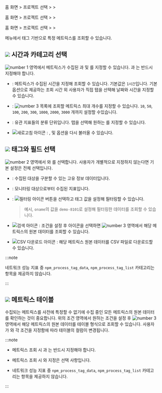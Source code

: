 <Xclude product='amazon-cloudwatch,amazon-ecs,azure,ncloud,browser'>

홈 화면 &gt; 프로젝트 선택 &gt; <Cmdname sid="side_analysis" className="uitext" /> &gt; <Cmdname sid="side_metricsSearch" className="uitext" />

</Xclude>

<InDoc product='amazon-cloudwatch,amazon-ecs,azure,ncloud'>

홈 화면 &gt; 프로젝트 선택 &gt; <Cmdname sid="side_metrics" className="uitext" /> &gt; <Cmdname sid="side_metricsSearch" className="uitext" />

</InDoc>

<InDoc product="browser">

홈 화면 &gt; 프로젝트 선택 &gt; <Cmdname sid="side_lab" className="uitext" /> &gt; <Cmdname sid="side_metricsSearch" className="uitext" />

</InDoc>

<Cmdname sid="side_metricsSearch" className="uitext" /> 메뉴에서 태그 기반으로 특정 메트릭스를 조회할 수 있습니다. 

<ImgLang img='metrics-search.png' desc='메트릭스 조회' />

## ![](/img/number-01.png) 시간과 카테고리 선택

![number 1](/img/number-01.png) 영역에서 메트릭스가 수집된 <Cmdname sid="time_selector" className="uitext" />과 <Cmdname sid="max_count" className="uitext" /> 및 <Cmdname sid="category" className="uitext" />를 지정할 수 있습니다. <Cmdname sid="time_selector" className="uitext" />과 <Cmdname sid="category" className="uitext" />는 반드시 지정해야 합니다.

* <Cmdname sid="time_selector" className="uitext" />: 메트릭스가 수집된 시간을 지정해 조회할 수 있습니다. 기본값은 `1시간`입니다. 기본 옵션으로 제공하는 조회 시간 외 사용자가 직접 <Cmdname sid="time_selector" className="uitext" /> 탭을 선택해 날짜와 시간을 지정할 수 있습니다.

* <Cmdname sid="max_count" className="uitext" />: ![number 3](/img/number-03.png) 목록에 조회할 메트릭스 최대 개수를 지정할 수 있습니다. `10`, `50`, `100`, `200`, `300`, `1000`, `2000`, `3000` 개까지 설정할 수있습니다.

* <Cmdname sid="category" className="uitext" />: 유관 지표들의 분류 단위입니다. <Cmdname sid="category" className="uitext" /> 탭을 선택해 원하는 <Cmdname sid="category" className="uitext" />를 지정할 수 있습니다.

* ![새로고침 아이콘](/img/ic-refresh-w-bg.svg) <Cmdname sid="refresh_tag_options" className="uitext" />: <Cmdname sid="category" className="uitext" />, <Cmdname sid="tags" className="uitext" /> 및 <Cmdname sid="field" className="uitext" /> 옵션을 다시 불러올 수 있습니다.

## ![](/img/number-02.png) 태그와 필드 선택

![number 2](/img/number-02.png) 영역에서 <Cmdname sid="tags" className="uitext" />와 <Cmdname sid="field" className="uitext" />를 선택합니다. 사용자가 개별적으로 지정하지 않는다면 기본 설정은 전체 선택입니다. 

* <Cmdname sid="tags" className="uitext" />: 수집된 대상을 구분할 수 있는 고유 정보 데이터입니다.

* <Cmdname sid="field" className="uitext" />: 모니터링 대상으로부터 수집된 지표입니다.

* <Cmdname sid="filter" className="uitext" />: ![필터링 아이콘](/img/ico-filter.svg) <Cmdname sid="filter_by_tag_value" className="uitext" /> 버튼을 선택하고 태그 값을 설정해 필터링할 수 있습니다.

  > 예시, `oname`의 값을 `demo-8101`로 설정해 필터링한 데이터를 조회할 수 있습니다.

* ![검색 아이콘](/img/ic-search-on-press.svg) <Cmdname sid="search" className="uitext" />: 조건을 설정 후 <Cmdname sid="search" className="uitext" /> 아이콘을 선택하면 ![number 3](/img/number-03.png) 영역에서 해당 메트릭스의 원본 데이터를 조회할 수 있습니다. 

* ![CSV 다운로드 아이콘](/img/ic-csv-download-ms.svg) : 해당 메트릭스 원본 데이터를 CSV 파일로 다운로드할 수 있습니다.

<InDoc product="npm">

:::note

네트워크 성능 지표 중 `npm_process_tag_data`, `npm_process_tag_list` 카테고리는 <Cmdname sid="tag" className="uitext" /> 항목을 제공하지 않습니다.

:::

</InDoc>

## ![](/img/number-03.png) 메트릭스 테이블

수집되는 메트릭스를 사전에 특정할 수 없기에 수집 중인 모든 메트릭스의 원본 데이터를 확인하는 것이 중요합니다. 위의 조건 영역에서 원하는 조건을 설정 후 ![number 3](/img/number-03.png) 영역에서 해당 메트릭스의 원본 데이터를 테이블 형식으로 조회할 수 있습니다. 사용자가 <Cmdname sid="tags" className="uitext" />와 <Cmdname sid="field" className="uitext" /> 각 조건을 지정함에 따라 테이블의 컬럼이 변경됩니다.

:::note

* 메트릭스 조회 시 <Cmdname sid="time_selector" className="uitext" />과 <Cmdname sid="category" className="uitext" />는 반드시 지정해야 합니다. 

* 메트릭스 조회 시 <Cmdname sid="tags" className="uitext" />와 <Cmdname sid="field" className="uitext" /> 지정은 선택 사항입니다.

<InDoc product="npm">

* 네트워크 성능 지표 중 `npm_process_tag_data`, `npm_process_tag_list` 카테고리는 <Cmdname sid="tag" className="uitext" /> 항목을 제공하지 않습니다.

</InDoc>

:::
